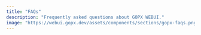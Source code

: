 ```yaml
---
title: "FAQs"
description: "Frequently asked questions about GOPX WEBUI."
image: "https://webui.gopx.dev/assets/components/sections/gopx-faqs.png"
---
```



<PageHeader
  title="FAQs"
  heading="Comprehensive Answers to Frequently Asked Questions"
  description="Find detailed answers to common questions about our services and tools."
/>
 
<FAQPage />
